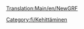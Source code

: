 [[Translation:Main/en/NewGRF]]
{{en/Bilingual box| Fi
| Lista artikkeleista, jotka liittyvät uuden grafiikan kehittämiseen
| ''The following is a list of pages relating to New Graphics development.''}}

[[Category:fi/Kehittäminen]]